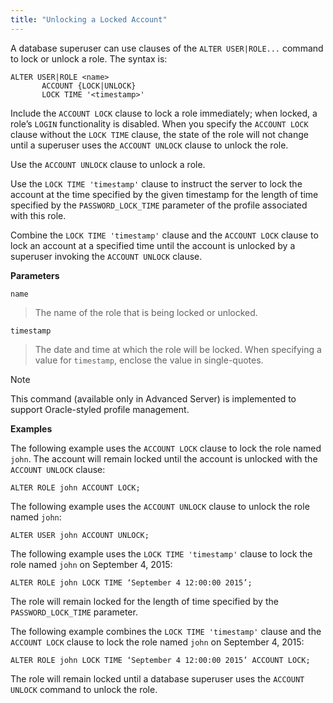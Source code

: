 ```yaml
---
title: "Unlocking a Locked Account"
---
```


<div id="unlocking_a_locked_account" class="registered_link"></div>

A database superuser can use clauses of the `ALTER USER|ROLE...` command to lock or unlock a role. The syntax is:

```text
ALTER USER|ROLE <name>
       ACCOUNT {LOCK|UNLOCK}
       LOCK TIME '<timestamp>'
```

Include the `ACCOUNT LOCK` clause to lock a role immediately; when locked, a role’s `LOGIN` functionality is disabled. When you specify the `ACCOUNT LOCK` clause without the `LOCK TIME` clause, the state of the role will not change until a superuser uses the `ACCOUNT UNLOCK` clause to unlock the role.

Use the `ACCOUNT UNLOCK` clause to unlock a role.

Use the `LOCK TIME 'timestamp'` clause to instruct the server to lock the account at the time specified by the given timestamp for the length of time specified by the `PASSWORD_LOCK_TIME` parameter of the profile associated with this role.

Combine the `LOCK TIME 'timestamp'` clause and the `ACCOUNT LOCK` clause to lock an account at a specified time until the account is unlocked by a superuser invoking the `ACCOUNT UNLOCK` clause.

**Parameters**

`name`

> The name of the role that is being locked or unlocked.

`timestamp`

> The date and time at which the role will be locked. When specifying a value for `timestamp`, enclose the value in single-quotes.

<div class="note">

<div class="title">

Note

</div>

This command (available only in Advanced Server) is implemented to support Oracle-styled profile management.

</div>

**Examples**

The following example uses the `ACCOUNT LOCK` clause to lock the role named `john`. The account will remain locked until the account is unlocked with the `ACCOUNT UNLOCK` clause:

```text
ALTER ROLE john ACCOUNT LOCK;
```

The following example uses the `ACCOUNT UNLOCK` clause to unlock the role named `john`:

```text
ALTER USER john ACCOUNT UNLOCK;
```

The following example uses the `LOCK TIME 'timestamp'` clause to lock the role named `john` on September 4, 2015:

```text
ALTER ROLE john LOCK TIME ‘September 4 12:00:00 2015’;
```

The role will remain locked for the length of time specified by the `PASSWORD_LOCK_TIME` parameter.

The following example combines the `LOCK TIME 'timestamp'` clause and the `ACCOUNT LOCK` clause to lock the role named `john` on September 4, 2015:

```text
ALTER ROLE john LOCK TIME ‘September 4 12:00:00 2015’ ACCOUNT LOCK;
```

The role will remain locked until a database superuser uses the `ACCOUNT UNLOCK` command to unlock the role.
